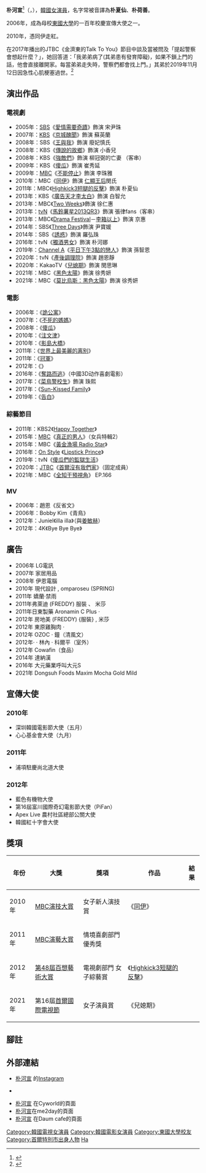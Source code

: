 {{DISPLAYTITLE:朴河宣}}
{{藝人
| 姓名 = 朴河宣
| 類型 = 女演員
| 圖片 =(특별수사 사형수의 편지) 셀럽 엄지척 영상 박하선 58s.jpg
| 外文名 = 박하선
| 外文 = ko
| 羅馬拼音 = Park Ha Seon
| 國籍 = {{KOR}}
| 出生日期 = {{birth_date_and_age|1987|10|22}}
| 出生地點 = {{KOR}}[[首爾特別市|首爾特別市]][[中浪區|中浪區]]{{link-ko|忘憂洞|망우동}}
| 職業 = 演員
| 語言 = [[韓語|韓語]]、[[英語|英語]]
| 教育程度 = [[東國大學|東國大學]]戲劇電影學[[學士|學士]]
| 出道日期 = 2005年
| 代表作 = 《[[同伊|同伊]]》<br>《[[Highkick3短腿的反擊|Highkick3短腿的反擊]]》<br>《[[Two_Weeks|Two Weeks]]》<br>《[[Three_Days|Three Days]]》<br>《[[獨酒男女|獨酒男女]]》
| 配偶 = {{marriage|[[柳秀榮|柳秀榮]]|2017-1-22}}
| 兒女 = 長女<br>{{birth_date_and_age|2017|8|23}}
| 经纪公司 = [https://web.archive.org/web/20150725230011/http://www.slent.co.kr/index.asp SL Entertainment]<br>[[Keyeast|Keyeast]]（2019年3月－現今）
}}
{{Infobox Korean name
|hangul =박하선
|hanja ={{linktext|朴河宣|}}
}}  
'''朴河宣'''<ref>{{Cite web |url=http://media.daum.net/culture/others/newsview?newsid=20110608143340146&srchid=IIM%2Fnews%2F42380021%2F59e1e499c72fdc0e9ec9efbad8ca7f20 |title=‘해피 바이러스’를 내뿜는 유쾌 발랄 스물다섯 |access-date=2013-02-28 |archive-date=2016-03-06 |archive-url=https://web.archive.org/web/20160306013537/http://media.daum.net/culture/others/newsview?newsid=20110608143340146&srchid=IIM%2Fnews%2F42380021%2F59e1e499c72fdc0e9ec9efbad8ca7f20 |dead-url=no }}</ref>（{{lang-ko|박하선}}，{{bd|1987年|10月22日|catIdx=Park}}），[[韓國|韓國]][[女演員|女演員]]，名字常被音譯為'''朴夏仙'''、'''朴荷善'''。

2006年，成為母校[[東國大學|東國大學]]的一百年校慶宣傳大使之一。

2010年，憑同伊走紅。

在2017年播出的JTBC《金濟東的Talk To You》節目中談及當被問及「提起警察會想起什麼？」，她回答道：「我弟弟病了(其弟患有發育障礙)，如果不鎖上門的話，他會直接離開家。每當弟弟走失時，警察們都會找上門。」其弟於2019年11月12日因急性心肌梗塞過世。<ref>{{cite web|url=https://hk.on.cc/hk/bkn/cnt/entertainment/20191115/bkn-20191115112013382-1115_00862_001.html|title= 胞弟心肌梗塞離世　朴河宣停工奔喪
}}</ref>

== 演出作品 ==
=== 電視劇 ===
*2005年：[[SBS_(韓國)|SBS]]《[[愛情需要奇蹟|愛情需要奇蹟]]》飾演 宋尹珠
*2007年：[[韓國放送公社|KBS]]《[[京城醜聞|京城醜聞]]》飾演 蘇英蘭
*2008年：SBS《[[王與我|王與我]]》飾演 廢妃慎氏
*2008年：KBS《[[傳說的故鄉|傳說的故鄉]]》飾演 小香兒
*2008年：KBS《[[強敵們|強敵們]]》飾演 柳冠弼的亡妻 （客串）
*2009年：KBS《[[傻瓜_(電視劇)|傻瓜]]》飾演 崔秀延
*2009年：[[文化廣播_(韓國)|MBC]]《[[不能停止|不能停止]]》飾演 李珠雅
*2010年：MBC《[[同伊|同伊]]》飾演 [[仁顯王后|仁顯王后]]閔氏
*2011年：MBC《[[Highkick3短腿的反擊|Highkick3短腿的反擊]]》飾演 朴夏仙
*2013年：KBS《[[廣告天才李太白|廣告天才李太白]]》飾演 白智允
*2013年：MBC《[[Two_Weeks|Two Weeks]]》飾演 徐仁惠
*2013年：[[tvN|tvN]]《[[馬鈴薯星2013QR3|馬鈴薯星2013QR3]]》飾演 張律fans（客串）
*2013年：MBC《[[Drama_Festival|Drama Festival]]－[[Drama_Festival#第一季|李箱以上]]》飾演 京惠
*2014年：SBS《[[Three_Days|Three Days]]》飾演 尹寶媛
*2014年：SBS《[[誘惑_(韓國電視劇)|誘惑]]》飾演 羅弘珠
*2016年：tvN《[[獨酒男女|獨酒男女]]》飾演 朴河娜
*2019年：[[Channel_A|Channel A]]《[[平日下午3點的戀人|平日下午3點的戀人]]》飾演 孫智恩
*2020年：tvN《[[產後調理院|產後調理院]]》飾演 趙恩靜
*2020年：KakaoTV《[[兒媳期|兒媳期]]》飾演 閔思琳
*2021年：MBC《[[黑色太陽|黑色太陽]]》飾演 徐秀妍
*2021年：MBC《[[莫比烏斯：黑色太陽|莫比烏斯：黑色太陽]]》飾演 徐秀妍

=== 電影 ===
*2006年：《[[詭公寓|詭公寓]]》
*2007年：《[[不死的媽媽|不死的媽媽]]》
*2008年：《[[傻瓜_(電影)|傻瓜]]》
*2010年：《[[注文津|注文津]]》
*2010年：《[[影島大橋|影島大橋]]》
*2011年：《[[世界上最美麗的离别|世界上最美麗的离别]]》
*2011年：《[[冠軍|冠軍]]》
*2012年：《{{link-ko|音痴診所|음치클리닉}}》
*2016年：《[[奪路而逃|奪路而逃]]》（中國3D动作喜劇電影）
*2017年：《[[青年警察|菜鳥警校生]]》飾演 珠熙
*2017年：《[[Sun-Kissed_Family|Sun-Kissed Family]]》
*2019年：《[[告白_(韓國電影)|告白]]》

===綜藝節目===
*2011年：KBS2《[[Happy_Together|Happy Together]]》
*2015年：[[文化廣播_(韓國)|MBC]]《[[真正的男人|真正的男人]]》（女兵特輯2）
*2015年：MBC《[[黃金漁場_Radio_Star|黃金漁場 Radio Star]]》
*2016年：[[On_Style|On Style]] 《[[Lipstick_Prince|Lipstick Prince]]》
*2019年：tvN《[[傻瓜們的監獄生活|傻瓜們的監獄生活]]》
*2020年：[[JTBC|JTBC]]《[[首爾沒有我們家|首爾沒有我們家]]》（固定成員）
*2021年：MBC《[[全知干預視角|全知干預視角]]》 EP.166

=== MV ===
*2006年：趙恩《反省文》
*2006年：Bobby Kim《青鳥》
*2012年：Juniel《illa illa》（與[[姜敏赫|姜敏赫]]）
*2012年：4K《Bye Bye Bye》
== 廣告 ==
*2006年	LG電訊
*2007年	家居用品
*2008年	伊恩電腦
*2010年	現代設計  , omparoseu (SPRING)
*2011年	嬌蘭·禁雨
*2011年弗萊迪 (FREDDY) 服裝  、 米莎
*2011年日東製藥 Aronamin C Plus   ·
*2012年	房地美 (FREDDY) {服裝}   , 米莎
*2012年 東原雞胸肉  ·
*2012年 OZOC   · 鐘（清風文）
*2012年·  · 林內 · 科爾平（室外）
*2012年 Cowafin（食品）
*2014年	達納漢
*2016年	大元藥業呼叫大元S
*2021年	Dongsuh Foods Maxim Mocha Gold Mild
== 宣傳大使 ==
=== 2010年 ===	
*深圳韓國電影節大使（五月）
*心心基金會大使（九月）
===2011年===	
*浦項駐慶尚北道大使
===2012年===	
*藍色有機物大使
*第16屆富川國際奇幻電影節大使（PiFan）
*Apex Live 農村社區總部公關大使
*韓國紅十字會大使

== 獎項 ==
{| class="wikitable"
!年份||大獎||獎項||作品||結果
|-
|2010年
|[[MBC演技大賞|MBC演技大賞]]
|女子新人演技賞
|《[[同伊|同伊]]》
|{{獲獎}}
|-
|2011年
|[[MBC演藝大賞|MBC演藝大賞]]
|情境喜劇部門 優秀獎
|
|{{獲獎}}
|-
|2012年
|[[第48屆百想藝術大賞|第48屆百想藝術大賞]]
|電視劇部門 女子綜藝賞
|《[[High_Kick！短腿的反击|Highkick3短腿的反擊]]》
|{{獲獎}}
|-
|2021年
|第16屆[[首尔国际电视节|首爾國際電視節]]
|女子演員賞
|《兒媳期》
|{{nom}}
|}

== 腳註 ==
{{reflist}}

== 外部連結 ==
*[http://instagram.com/mintsungrace 朴河宣] {{Wayback|url=http://instagram.com/mintsungrace |date=20201105221131 }}的[[Instagram|Instagram]]
* {{twitter|GraceSshine}} {{ko icon}}
* [http://www.cyworld.com/parkhasun 朴河宣] {{Wayback|url=http://www.cyworld.com/parkhasun |date=20150923223011 }}在Cyworld的頁面 {{ko icon}}
* [https://web.archive.org/web/20111217170921/http://me2day.net/gracesshine 朴河宣]在me2day的頁面 {{ko icon}}
* [http://cafe.daum.net/parkhasun 朴河宣] {{Wayback|url=http://cafe.daum.net/parkhasun |date=20200418160610 }}在Daum cafe的頁面 {{ko icon}}
{{百想藝術大獎電視部門女子綜藝獎}}
{{黃金攝影獎最佳女配角}}
{{KEYEAST}}
{{High Kick！三部曲}}
{{DEFAULTSORT:Park Ha Sun}}
[[Category:韓國電視女演員|Category:韓國電視女演員]]
[[Category:韓國電影女演員|Category:韓國電影女演員]]
[[Category:東國大學校友|Category:東國大學校友]]
[[Category:首爾特別市出身人物|Category:首爾特別市出身人物]]
[[Category:朴姓|Ha]]